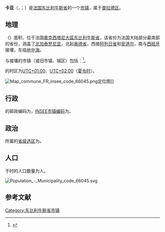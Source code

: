 {{noteTA|G1=法国地名}}
{{Infobox French commune
|arrondissement         = [[普拉德区|普拉德区]]
}}
'''卡亚'''（{{lang-fr|Catllar}}，{{IPA-fr|kaja|-|LL-Q150 (fra)-Fabricio Cardenas (Culex)-Catllar.wav}}；{{lang-ca|Catllà}}）是[[法国|法国]][[东比利牛斯省|东比利牛斯省]]的一个[[市镇_(法国)|市镇]]，属于[[普拉德区|普拉德区]]。

== 地理 ==
{{PAGENAMEBASE}}（{{wikidata|property|linked|P625}}）面积{{wikidata|properties|P2046}}，位于法国[[奧克西塔尼大區|奧克西塔尼大區]][[东比利牛斯省|东比利牛斯省]]，该省份为法国大陆部分最南部的省份，涵盖了[[北加泰罗尼亚|北加泰罗尼亚]]，北起[[奥德省|奥德省]]，西接[[阿列日省|阿列日省]]和[[安道尔|安道尔]]，南与[[西班牙|西班牙]]接壤，东临[[地中海|地中海]]。

与{{PAGENAMEBASE}}接壤的市镇（或旧市镇、城区）包括：{{Wikidata|properties|linked|P47}}<ref name="geo">{{Cite web|url=https://www.geoportail.gouv.fr/carte|title=Carte|accessdate=2020-03-22|author=Géoportail|language=fr|publisher=Géoportail|archive-date=2017-01-29|archive-url=https://web.archive.org/web/20170129154129/https://www.geoportail.gouv.fr/carte/|dead-url=no}}</ref>。

{{PAGENAMEBASE}}的时区为[[UTC+01:00|UTC+01:00]]、[[UTC+02:00|UTC+02:00]]（[[夏时制|夏令时]]）。

[[File:Map_commune_FR_insee_code_66045.png|thumb]]定位图]]{{Clear|left}}
== 行政 ==
{{PAGENAMEBASE}}的邮政编码为{{wikidata|properties|P281}}，[[法国国家统计与经济研究所|INSEE市镇编码]]为{{wikidata|properties|P374}}。

== 政治 ==
{{PAGENAMEBASE}}所属的[[縣_(法國)|省级选区]]为{{WikidataLink|{{wikidata|properties|raw|best||P7938}}}}。

== 人口 ==
{{PAGENAMEBASE}}于{{wikidata|qualifier|P1082|P585}}时的人口数量为{{wikidata|property|raw|P1082}}人。

[[File:Population_-_Municipality_code_66045.svg|thumb]]{{Clear|left}}
== 参考文献 ==
{{Reflist}}

{{东比利牛斯省市镇}}
[[Category:东比利牛斯省市镇|Category:东比利牛斯省市镇]]